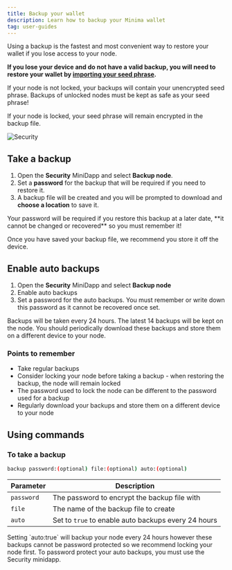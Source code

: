 ```yaml
---
title: Backup your wallet
description: Learn how to backup your Minima wallet
tag: user-guides
---
```


Using a backup is the fastest and most convenient way to restore your wallet if you lose access to your node.

**If you lose your device and do not have a valid backup, you will need to restore your wallet by [importing your seed phrase](/docs/user-guides/node-recovery/import-seed-phrase).**

<Callout type="warn">
  If your node is not locked, your backups will contain your unencrypted seed
  phrase. Backups of unlocked nodes must be kept as safe as your seed phrase!
</Callout>

If your node is locked, your seed phrase will remain encrypted in the backup file.

![Security](/img/app/security.png)

## Take a backup

1. Open the **Security** MiniDapp and select **Backup node**.
2. Set a **password** for the backup that will be required if you need to restore it.
3. A backup file will be created and you will be prompted to download and **choose a location** to save it.

<Callout title="Note">
Your password will be required if you restore this backup at a later date, **it cannot be changed or recovered** so you must remember it!

Once you have saved your backup file, we recommend you store it off the device.

</Callout>

## Enable auto backups

1. Open the **Security** MiniDapp and select **Backup node**
2. Enable auto backups
3. Set a password for the auto backups. You must remember or write down this password as it cannot be recovered once set.

Backups will be taken every 24 hours. The latest 14 backups will be kept on the node. You should periodically download these backups and store them on a different device to your node.

### Points to remember

- Take regular backups
- Consider locking your node before taking a backup - when restoring the backup, the node will remain locked
- The password used to lock the node can be different to the password used for a backup
- Regularly download your backups and store them on a different device to your node

## Using commands

### To take a backup

```bash title="Terminal"
backup password:(optional) file:(optional) auto:(optional)
```

| Parameter  | Description                                         |
| ---------- | --------------------------------------------------- |
| `password` | The password to encrypt the backup file with        |
| `file`     | The name of the backup file to create               |
| `auto`     | Set to `true` to enable auto backups every 24 hours |

<Callout title="Note">
  Setting `auto:true` will backup your node every 24 hours however these backups
  cannot be password protected so we recommend locking your node first. To
  password protect your auto backups, you must use the Security minidapp.
</Callout>
